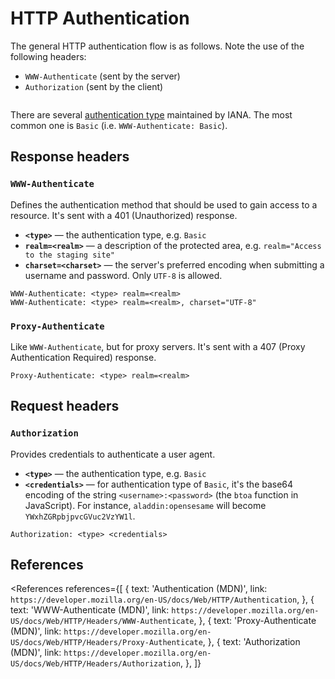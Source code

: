 
# HTTP Authentication

The general HTTP authentication flow is as follows. Note the use of the following headers:

- `WWW-Authenticate` (sent by the server)
- `Authorization` (sent by the client)

<Image
  path="/res/web/http/authentication-flow.png"
  caption="Basic HTTP authentication flow"
  sourceString="MDN"
  sourceLink="https://developer.mozilla.org/en-US/docs/Web/HTTP/Authentication"
/>

There are several [authentication type](https://developer.mozilla.org/en-US/docs/Web/HTTP/Authentication#authentication_schemes) maintained by IANA. The most common one is `Basic` (i.e. `WWW-Authenticate: Basic`).

## Response headers

### `WWW-Authenticate`

Defines the authentication method that should be used to gain access to a resource. It's sent with a 401 (Unauthorized) response.

- **`<type>`** &mdash; the authentication type, e.g. `Basic`
- **`realm=<realm>`** &mdash; a description of the protected area, e.g. `realm="Access to the staging site"`
- **`charset=<charset>`** &mdash; the server's preferred encoding when submitting a username and password. Only `UTF-8` is allowed.

```http
WWW-Authenticate: <type> realm=<realm>
WWW-Authenticate: <type> realm=<realm>, charset="UTF-8"
```

### `Proxy-Authenticate`

Like `WWW-Authenticate`, but for proxy servers. It's sent with a 407 (Proxy Authentication Required) response.

```http
Proxy-Authenticate: <type> realm=<realm>
```

## Request headers

### `Authorization`

Provides credentials to authenticate a user agent.

- **`<type>`** &mdash; the authentication type, e.g. `Basic`
- **`<credentials>`** &mdash; for authentication type of `Basic`, it's the base64 encoding of the string `<username>:<password>` (the `btoa` function in JavaScript). For instance, `aladdin:opensesame` will become `YWxhZGRpbjpvcGVuc2VzYW1l`.

```http
Authorization: <type> <credentials>
```

## References

<References
  references={[
    {
      text: 'Authentication (MDN)',
      link: `https://developer.mozilla.org/en-US/docs/Web/HTTP/Authentication`,
    },
    {
      text: 'WWW-Authenticate (MDN)',
      link: `https://developer.mozilla.org/en-US/docs/Web/HTTP/Headers/WWW-Authenticate`,
    },
    {
      text: 'Proxy-Authenticate (MDN)',
      link: `https://developer.mozilla.org/en-US/docs/Web/HTTP/Headers/Proxy-Authenticate`,
    },
    {
      text: 'Authorization (MDN)',
      link: `https://developer.mozilla.org/en-US/docs/Web/HTTP/Headers/Authorization`,
    },
  ]}
></References>
